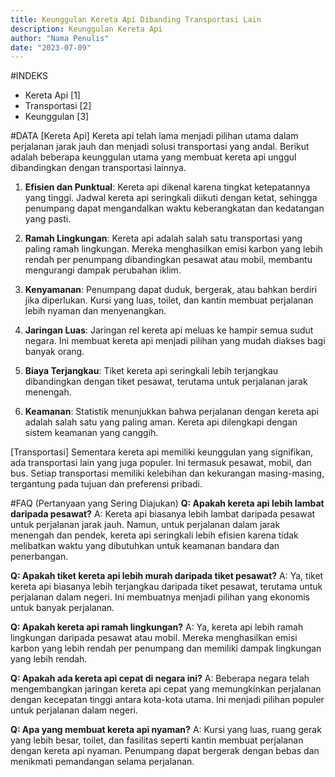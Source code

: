 ```yaml
---
title: Keunggulan Kereta Api Dibanding Transportasi Lain
description: Keunggulan Kereta Api
author: "Nama Penulis"
date: "2023-07-09"
---
```


#INDEKS
- Kereta Api [1]
- Transportasi [2]
- Keunggulan [3]

#DATA
[Kereta Api]
Kereta api telah lama menjadi pilihan utama dalam perjalanan jarak jauh dan menjadi solusi transportasi yang andal. Berikut adalah beberapa keunggulan utama yang membuat kereta api unggul dibandingkan dengan transportasi lainnya.

1. **Efisien dan Punktual**: Kereta api dikenal karena tingkat ketepatannya yang tinggi. Jadwal kereta api seringkali diikuti dengan ketat, sehingga penumpang dapat mengandalkan waktu keberangkatan dan kedatangan yang pasti.

2. **Ramah Lingkungan**: Kereta api adalah salah satu transportasi yang paling ramah lingkungan. Mereka menghasilkan emisi karbon yang lebih rendah per penumpang dibandingkan pesawat atau mobil, membantu mengurangi dampak perubahan iklim.

3. **Kenyamanan**: Penumpang dapat duduk, bergerak, atau bahkan berdiri jika diperlukan. Kursi yang luas, toilet, dan kantin membuat perjalanan lebih nyaman dan menyenangkan.

4. **Jaringan Luas**: Jaringan rel kereta api meluas ke hampir semua sudut negara. Ini membuat kereta api menjadi pilihan yang mudah diakses bagi banyak orang.

5. **Biaya Terjangkau**: Tiket kereta api seringkali lebih terjangkau dibandingkan dengan tiket pesawat, terutama untuk perjalanan jarak menengah.

6. **Keamanan**: Statistik menunjukkan bahwa perjalanan dengan kereta api adalah salah satu yang paling aman. Kereta api dilengkapi dengan sistem keamanan yang canggih.

[Transportasi]
Sementara kereta api memiliki keunggulan yang signifikan, ada transportasi lain yang juga populer. Ini termasuk pesawat, mobil, dan bus. Setiap transportasi memiliki kelebihan dan kekurangan masing-masing, tergantung pada tujuan dan preferensi pribadi.

#FAQ (Pertanyaan yang Sering Diajukan)
**Q: Apakah kereta api lebih lambat daripada pesawat?**
A: Kereta api biasanya lebih lambat daripada pesawat untuk perjalanan jarak jauh. Namun, untuk perjalanan dalam jarak menengah dan pendek, kereta api seringkali lebih efisien karena tidak melibatkan waktu yang dibutuhkan untuk keamanan bandara dan penerbangan.

**Q: Apakah tiket kereta api lebih murah daripada tiket pesawat?**
A: Ya, tiket kereta api biasanya lebih terjangkau daripada tiket pesawat, terutama untuk perjalanan dalam negeri. Ini membuatnya menjadi pilihan yang ekonomis untuk banyak perjalanan.

**Q: Apakah kereta api ramah lingkungan?**
A: Ya, kereta api lebih ramah lingkungan daripada pesawat atau mobil. Mereka menghasilkan emisi karbon yang lebih rendah per penumpang dan memiliki dampak lingkungan yang lebih rendah.

**Q: Apakah ada kereta api cepat di negara ini?**
A: Beberapa negara telah mengembangkan jaringan kereta api cepat yang memungkinkan perjalanan dengan kecepatan tinggi antara kota-kota utama. Ini menjadi pilihan populer untuk perjalanan dalam negeri.

**Q: Apa yang membuat kereta api nyaman?**
A: Kursi yang luas, ruang gerak yang lebih besar, toilet, dan fasilitas seperti kantin membuat perjalanan dengan kereta api nyaman. Penumpang dapat bergerak dengan bebas dan menikmati pemandangan selama perjalanan.
